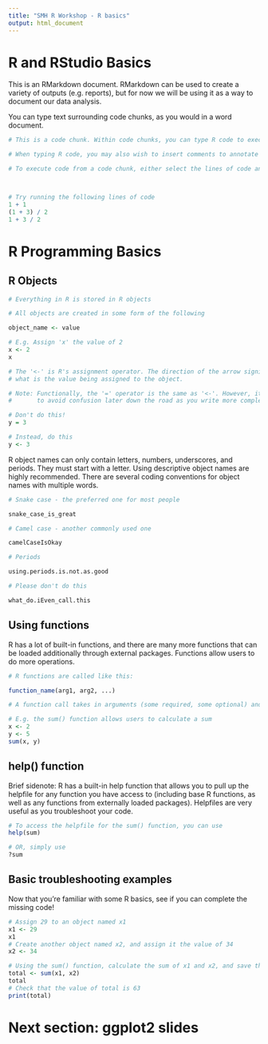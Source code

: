 ```yaml
---
title: "SMH R Workshop - R basics"
output: html_document
---
```


# R and RStudio Basics

This is an RMarkdown document. RMarkdown can be used to create a variety of outputs (e.g. reports), but for now we will be using it as a way to document our data analysis. 

You can type text surrounding code chunks, as you would in a word document.

```r

# This is a code chunk. Within code chunks, you can type R code to execute operations. To create a new code chunk, you can use the "Insert Chunk" button in the toolbar, or press "Ctrl/Cmd + Alt + I" on your keyboard.

# When typing R code, you may also wish to insert comments to annotate your code (like this one!). You can do this simply by starting a line with the "#" sign

# To execute code from a code chunk, either select the lines of code and press "Run" in the toolbar, or press "Ctrl/Cmd + Enter" on your keyboard



# Try running the following lines of code
1 + 1
(1 + 3) / 2
1 + 3 / 2

```

# R Programming Basics

## R Objects

```r

# Everything in R is stored in R objects

# All objects are created in some form of the following

object_name <- value

# E.g. Assign 'x' the value of 2
x <- 2
x

# The '<-' is R's assignment operator. The direction of the arrow signifies what is the object name and 
# what is the value being assigned to the object.

# Note: Functionally, the '=' operator is the same as '<-'. However, it is highly recommended that you use the '<-' operator 
#       to avoid confusion later down the road as you write more complex code.

# Don't do this!
y = 3

# Instead, do this
y <- 3

```

R object names can only contain letters, numbers, underscores, and periods. They must start with a letter. Using descriptive object names are highly recommended. There are several coding conventions for object names with multiple words.

```r

# Snake case - the preferred one for most people

snake_case_is_great

# Camel case - another commonly used one

camelCaseIsOkay

# Periods

using.periods.is.not.as.good

# Please don't do this

what_do.iEven_call.this

```

## Using functions

R has a lot of built-in functions, and there are many more functions that can be loaded additionally through external packages. Functions allow users to do more operations.

```r

# R functions are called like this:

function_name(arg1, arg2, ...)

# A function call takes in arguments (some required, some optional) and does computations based on the inputted parameters

# E.g. the sum() function allows users to calculate a sum
x <- 2
y <- 5
sum(x, y)

```

## help() function

Brief sidenote: R has a built-in help function that allows you to pull up the helpfile for any function you have access to (including base R functions, as well as any functions from externally loaded packages). Helpfiles are very useful as you troubleshoot your code.

```r
# To access the helpfile for the sum() function, you can use
help(sum)

# OR, simply use
?sum
```



## Basic troubleshooting examples

Now that you're familiar with some R basics, see if you can complete the missing code!

```r

# Assign 29 to an object named x1
x1 <- 29
x1
# Create another object named x2, and assign it the value of 34
x2 <- 34

# Using the sum() function, calculate the sum of x1 and x2, and save this to an object named total
total <- sum(x1, x2)
total 
# Check that the value of total is 63
print(total)  

```


# Next section: ggplot2 slides